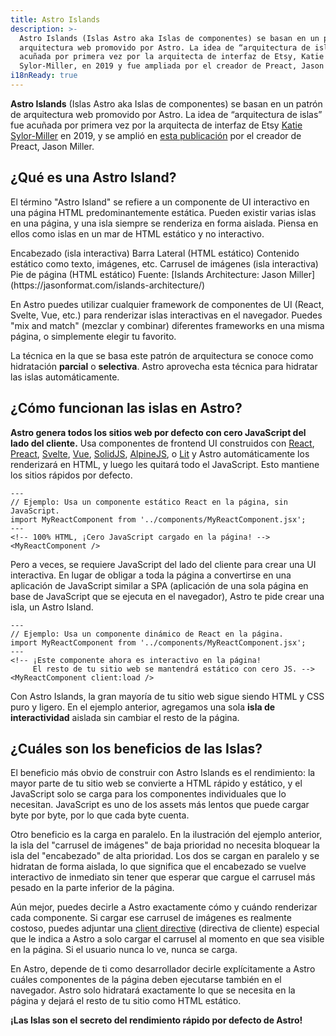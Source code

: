 ```yaml
---
title: Astro Islands
description: >-
  Astro Islands (Islas Astro aka Islas de componentes) se basan en un patrón de
  arquitectura web promovido por Astro. La idea de “arquitectura de islas” fue
  acuñada por primera vez por la arquitecta de interfaz de Etsy, Katie
  Sylor-Miller, en 2019 y fue ampliada por el creador de Preact, Jason Miller.
i18nReady: true
---
```




**Astro Islands** (Islas Astro aka Islas de componentes) se basan en un patrón de arquitectura web promovido por Astro. La idea de “arquitectura de islas” fue acuñada por primera vez por la arquitecta de interfaz de Etsy [Katie Sylor-Miller](https://twitter.com/ksylor) en 2019, y se amplió en [esta publicación](https://jasonformat.com/islands-architecture/) por el creador de Preact, Jason Miller.

## ¿Qué es una Astro Island?

El término "Astro Island" se refiere a un componente de UI interactivo en una página HTML predominantemente estática. Pueden existir varias islas en una página, y una isla siempre se renderiza en forma aislada. Piensa en ellos como islas en un mar de HTML estático y no interactivo.

<IslandsDiagram>
  <Fragment slot="headerApp">Encabezado (isla interactiva)</Fragment>
  <Fragment slot="sidebarApp">Barra Lateral (HTML estático)</Fragment>
  <Fragment slot="main">
    Contenido estático como texto, imágenes, etc.
  </Fragment>
  <Fragment slot="carouselApp">Carrusel de imágenes (isla interactiva)</Fragment>
  <Fragment slot="footer"> Pie de página (HTML estático)</Fragment>
  <Fragment slot="source">Fuente: [Islands Architecture: Jason Miller](https://jasonformat.com/islands-architecture/)</Fragment>
</IslandsDiagram>

En Astro puedes utilizar cualquier framework de componentes de UI (React, Svelte, Vue, etc.) para renderizar islas interactivas en el navegador. Puedes "mix and match" (mezclar y combinar) diferentes frameworks en una misma página, o simplemente elegir tu favorito.

La técnica en la que se basa este patrón de arquitectura se conoce como hidratación **parcial** o **selectiva**. Astro aprovecha esta técnica para hidratar las islas automáticamente.

## ¿Cómo funcionan las islas en Astro?

**Astro genera todos los sitios web por defecto con cero JavaScript del lado del cliente.** Usa componentes de frontend UI construidos con [React](https://react.dev/), [Preact](https://preactjs.com/), [Svelte](https://svelte.dev/), [Vue](https://vuejs.org/), [SolidJS](https://www.solidjs.com/), [AlpineJS](https://alpinejs.dev/), o [Lit](https://lit.dev/) y Astro automáticamente los renderizará en HTML, y luego les quitará todo el JavaScript. Esto mantiene los sitios rápidos por defecto.

```astro title="src/pages/index.astro"
---
// Ejemplo: Usa un componente estático React en la página, sin JavaScript.
import MyReactComponent from '../components/MyReactComponent.jsx';
---
<!-- 100% HTML, ¡Cero JavaScript cargado en la página! -->
<MyReactComponent />
```

Pero a veces, se requiere JavaScript del lado del cliente para crear una UI interactiva. En lugar de obligar a toda la página a convertirse en una aplicación de JavaScript similar a SPA (aplicación de una sola página en base de JavaScript que se ejecuta en el navegador), Astro te pide crear una isla, un Astro Island.

```astro title="src/pages/index.astro" ins="client:load"
---
// Ejemplo: Usa un componente dinámico de React en la página.
import MyReactComponent from '../components/MyReactComponent.jsx';
---
<!-- ¡Este componente ahora es interactivo en la página! 
     El resto de tu sitio web se mantendrá estático con cero JS. -->
<MyReactComponent client:load />
```

Con Astro Islands, la gran mayoría de tu sitio web sigue siendo HTML y CSS puro y ligero. En el ejemplo anterior, agregamos una sola **isla de interactividad** aislada sin cambiar el resto de la página.

## ¿Cuáles son los beneficios de las Islas?

El beneficio más obvio de construir con Astro Islands es el rendimiento: la mayor parte de tu sitio web se convierte a HTML rápido y estático, y el JavaScript solo se carga para los componentes individuales que lo necesitan. JavaScript es uno de los assets más lentos que puede cargar byte por byte, por lo que cada byte cuenta.

Otro beneficio es la carga en paralelo. En la ilustración del ejemplo anterior, la isla del "carrusel de imágenes" de baja prioridad no necesita bloquear la isla del "encabezado" de alta prioridad. Los dos se cargan en paralelo y se hidratan de forma aislada, lo que significa que el encabezado se vuelve interactivo de inmediato sin tener que esperar que cargue el carrusel más pesado en la parte inferior de la página.

Aún mejor, puedes decirle a Astro exactamente cómo y cuándo renderizar cada componente. Si cargar ese carrusel de imágenes es realmente costoso, puedes adjuntar una [client directive](/es/reference/directives-reference/#directivas-del-cliente) (directiva de cliente) especial que le indica a Astro a solo cargar el carrusel al momento en que sea visible en la página. Si el usuario nunca lo ve, nunca se carga.

En Astro, depende de ti como desarrollador decirle explícitamente a Astro cuáles componentes de la página deben ejecutarse también en el navegador. Astro solo hidratará exactamente lo que se necesita en la página y dejará el resto de tu sitio como HTML estático.

**¡Las Islas son el secreto del rendimiento rápido por defecto de Astro!** 
